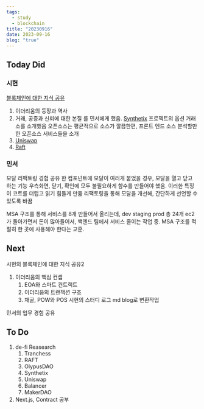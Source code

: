 ```yaml
---
tags:
  - study
  - blockchain
title: "20230916"
date: 2023-09-16
blog: "true"
---
```

## Today Did

### 시현
[블록체인에 대한 지식 공유](20230911-2050) 
1. 이더리움의 등장과 역사
2. 거래, 공증과 신뢰에 대한 본질
를 민서에게 했음.
[Synthetix](https://synthetix.io/) 프로젝트의 옵션 거래소를 소개했음
오픈소스는 평균적으로 소스가 깔끔한편, 프론트 엔드 소스 분석할만한 오픈소스 서비스들을 소개
1. [Uniswap](https://github.com/Uniswap/interface)
2. [Raft](https://github.com/raft-fi/app)

### 민서
모달 리팩토링 경험 공유
한 컴포넌트에 모달이 여러개 붙었을 경우, 
모달을 열고 닫고 하는 기능 우측화면, 닫기, 확인에 모두 불필요하게 함수를 만들어야 했음.
이러한 특징이 코트를 더럽고 읽기 힘들게 만듦
리팩토링을 통해 모달을 개선해, 간단하게 선언할 수 있도록 바꿈

MSA 구조를 통해 서비스를 8개 만들어서 올리는데, dev staging prod 총 24개 ec2가 돌아가면서 돈이 많아들어서, 백엔드 팀에서 서비스 줄이는 작업 중. MSA 구조를 적절히 한 곳에 사용해야 한다는 교훈.

## Next
시현의 블록체인에 대한 지식 공유2
1. 이더리움의 핵심 컨셉
	1. EOA와 스마트 컨트랙트
	2. 이더리움의 트랜잭션 구조
	3. 채굴, POW와 POS
시현의 스터디 로그 md blog로 변환작업

민서의 업무 경험 공유
## To Do
1. de-fi Reasearch
	1. Tranchess
	2. RAFT
	3. OlypusDAO
	4. Synthetix
	5. Uniswap
	6. Balancer
	7. MakerDAO
2. Next.js, Contract 공부